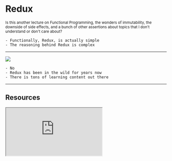 
# Redux

<small>
  Is this another lecture on Functional Programming, the wonders of
  immutability, the downside of side effects, and a bunch of other assertions
  about topics that I don't understand or don't care about?
</small>

```notes
- Functionally, Redux, is actually simple
- The reasoning behind Redux is complex
```

---

<Image src="./images/its-been-done.jpg" size="contain" />

```notes
- No
- Redux has been in the wild for years now
- There is tons of learning content out there
```

---

## Resources

<iframe src="https://redux.js.org/introduction/learning-resources" style={{width: '100%', minHeight: 500, backgroundColor: 'white'}}/>
Find a one that speaks to you!

```notes
- Describing how Redux works has largely been done
- Find a resource that speaks to you.
- My story
  - A year to understand redux
  - People made assumptions about pre-existing knowledge

```

---

## Let's sync-up

We all come from different places.

```notes
- We come from diverse experiences
- Some may have used Redux already
- Some may be freaking out right now
```

---

<Image src="./images/awkward-nod.gif" size="contain" />

```notes
A year ago I had no idea what I was doing.

- Flux
- uni-directional dataflow
- Application state
- component state
- state?!
- functional programming
- Elm?
- HMR?
```

---

# Enough Talk

Let's code!!!!

```notes
- Getting started
- Clone repo
```
